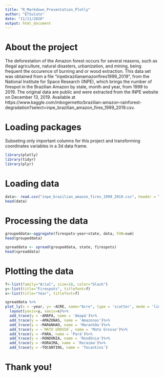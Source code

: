 ```yaml
---
title: "R_Markdown_Presentation_Plotly"
author: "ETSulato"
date: "11/11/2020"
output: html_document
---
```

# About the project

The deforestation of the Amazon forest occurs for several reasons, such as illegal agriculture, natural disasters, urbanization, and mining, being frequent the occurence of burning and or wood extraction. This data set was obtained from a file "inpebrazilianamazonfires1999_2019", from the National Institute for Space Research (INPE), which brings the number of firespot in the Brazilian Amazon by state, month and year, from 1999 to 2019. The original data are public and were extracted from the INPE website on December 13, 2019. Available at https://www.kaggle.com/mbogernetto/brazilian-amazon-rainforest-degradation?select=inpe_brazilian_amazon_fires_1999_2019.csv.
  

# Loading packages

Subseting only important columns for this project and transforming coordinates variables in a 3d data frame.
```r
library(plotly)
library(tidyr)
library(plyr)
```

# Loading data

```r
data<- read.csv("inpe_brazilian_amazon_fires_1999_2019.csv", header = T)
head(data)
```

# Processing the data

```r
groupeddata<-aggregate(firespots~year+state, data, FUN=sum)
head(groupeddata)
```

```r
spreaddata <- spread(groupeddata, state, firespots)
head(spreaddata)
```


# Plotting the data

```r
f<-list(family="Arial", size=18, color="black")
y<-list(title="Firespots", titlefont=f)
x<-list(title="Year", titlefont=f)

spreaddata %>%
plot_ly(x = ~year, y= ~ACRE, name="Acre", type = 'scatter', mode = 'lines') %>%
  layout(yaxis=y, xaxis=x)%>%
  add_trace(y = ~AMAPA, name = 'Amapá')%>%
  add_trace(y = ~AMAZONAS, name = 'Amazonas')%>%
  add_trace(y = ~MARANHAO, name = 'Maranhão')%>%
  add_trace(y = ~`MATO GROSSO`, name = 'Mato Grosso')%>%
  add_trace(y = ~PARA, name = 'Pará')%>%
  add_trace(y = ~RONDONIA, name = 'Rondônia')%>%
  add_trace(y = ~RORAIMA, name = 'Roraima')%>%
  add_trace(y = ~TOCANTINS, name = 'Tocantins')
```

# Thank you!
